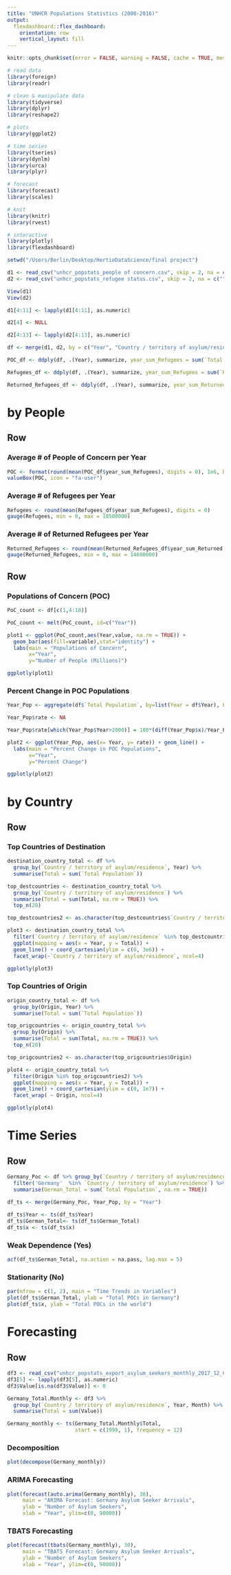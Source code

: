 ```yaml
---
title: "UNHCR Populations Statistics (2000-2016)"
output: 
  flexdashboard::flex_dashboard:
    orientation: row
    vertical_layout: fill
---
```

```r
knitr::opts_chunk$set(error = FALSE, warning = FALSE, cache = TRUE, message=FALSE)

# read data
library(foreign)
library(readr)

# clean & manipulate data
library(tidyverse)
library(dplyr)
library(reshape2)

# plots
library(ggplot2)

# time series
library(tseries)
library(dynlm)
library(urca)
library(plyr)

# forecast
library(forecast)
library(scales)

# knit
library(knitr)
library(rvest)

# interactive
library(plotly)
library(flexdashboard)

setwd("/Users/Berlin/Desktop/HertieDataScience/final project")

d1 <- read_csv("unhcr_popstats_people of concern.csv", skip = 2, na = c("","*"))
d2 <- read_csv("unhcr_popstats_refugee status.csv", skip = 2, na = c("", "*"))

View(d1)
View(d2)

d1[4:11] <- lapply(d1[4:11], as.numeric)

d2[4] <- NULL

d2[4:13] <- lapply(d2[4:13], as.numeric)

df <- merge(d1, d2, by = c("Year", "Country / territory of asylum/residence", "Origin"))

POC_df <- ddply(df, .(Year), summarize, year_sum_Refugees = sum(`Total Population`, na.rm = TRUE))

Refugees_df <- ddply(df, .(Year), summarize, year_sum_Refugees = sum(`Refugees (incl. refugee-like situations)`, na.rm = TRUE))

Returned_Refugees_df <- ddply(df, .(Year), summarize, year_sum_Returned.Refugees = sum(`Returned refugees`, na.rm = TRUE))
```

by People
=====================================     
Row
-----------------------------------------------------------------------

### Average # of People of Concern per Year

```r
POC <- format(round(mean(POC_df$year_sum_Refugees), digits = 0), 1e6, big.mark=",", scientific=FALSE)
valueBox(POC, icon = "fa-user")
```

### Average # of Refugees per Year

```r
Refugees <- round(mean(Refugees_df$year_sum_Refugees), digits = 0)
gauge(Refugees, min = 0, max = 18500000)
```

### Average # of Returned Refugees per Year

```r
Returned_Refugees <- round(mean(Returned_Refugees_df$year_sum_Returned.Refugees), digits = 0)
gauge(Returned_Refugees, min = 0, max = 14600000)
```

Row {.tabset .tabset-fade}
-----------------------------------------------------------------------

### Populations of Concern (POC)

```r
PoC_count <- df[c(1,4:10)] 

PoC_count <- melt(PoC_count, id=c("Year"))

plot1 <- ggplot(PoC_count,aes(Year,value, na.rm = TRUE)) +
  geom_bar(aes(fill=variable),stat="identity") +
  labs(main = "Populations of Concern",
       x="Year", 
       y="Number of People (Millions)")

ggplotly(plot1)
```

### Percent Change in POC Populations

```r
Year_Pop <- aggregate(df$`Total Population`, by=list(Year = df$Year), FUN=sum, na.rm = TRUE)

Year_Pop$rate <- NA

Year_Pop$rate[which(Year_Pop$Year>2000)] = 100*(diff(Year_Pop$x)/Year_Pop[-nrow(Year_Pop),]$x)

plot2 <- ggplot(Year_Pop, aes(x= Year, y= rate)) + geom_line() + 
  labs(main = "Percent Change in POC Populations",
       x="Year", 
       y="Percent Change")

ggplotly(plot2)
```

by Country
=====================================  

Row {.tabset .tabset-fade}
-----------------------------------------------------------------------

### Top Countries of Destination

```r
destination_country_total <- df %>%
  group_by(`Country / territory of asylum/residence`, Year) %>%
  summarise(Total = sum(`Total Population`))

top_destcountries <- destination_country_total %>%
  group_by(`Country / territory of asylum/residence`) %>%
  summarise(Total = sum(Total, na.rm = TRUE)) %>%
  top_n(20)

top_destcountries2 <- as.character(top_destcountries$`Country / territory of asylum/residence`)

plot3 <- destination_country_total %>%
  filter(`Country / territory of asylum/residence` %in% top_destcountries2) %>%
  ggplot(mapping = aes(x = Year, y = Total)) +
  geom_line() + coord_cartesian(ylim = c(0, 3e6)) +
  facet_wrap(~`Country / territory of asylum/residence`, ncol=4)

ggplotly(plot3)
```

### Top Countries of Origin
```r
origin_country_total <- df %>%
  group_by(Origin, Year) %>%
  summarise(Total = sum(`Total Population`))

top_origcountries <- origin_country_total %>%
  group_by(Origin) %>%
  summarise(Total = sum(Total, na.rm = TRUE)) %>%
  top_n(20)

top_origcountries2 <- as.character(top_origcountries$Origin)

plot4 <- origin_country_total %>%
  filter(Origin %in% top_origcountries2) %>%
  ggplot(mapping = aes(x = Year, y = Total)) +
  geom_line() + coord_cartesian(ylim = c(0, 1e7)) +
  facet_wrap( ~ Origin, ncol=4)

ggplotly(plot4)
```

Time Series
=====================================  

Row {.tabset .tabset-fade}
-----------------------------------------------------------------------
```r
Germany_Poc <- df %>% group_by(`Country / territory of asylum/residence`, Year) %>% 
  filter('Germany'  %in% `Country / territory of asylum/residence`) %>% 
  summarise(German_Total = sum(`Total Population`, na.rm = TRUE))

df_ts <- merge(Germany_Poc, Year_Pop, by = "Year")
  
df_ts$Year <- ts(df_ts$Year)
df_ts$German_Total<- ts(df_ts$German_Total)
df_ts$x <- ts(df_ts$x)
```

### Weak Dependence (Yes)
```r
acf(df_ts$German_Total, na.action = na.pass, lag.max = 5)
```

### Stationarity (No)
```r
par(mfrow = c(1, 2), main = "Time Trends in Variables")
plot(df_ts$German_Total, ylab = "Total POCs in Germany")
plot(df_ts$x, ylab = "Total POCs in the world")
```

Forecasting
=====================================  

Row {.tabset .tabset-fade}
-----------------------------------------------------------------------
```r
df3 <- read_csv("unhcr_popstats_export_asylum_seekers_monthly_2017_12_04_203715.csv", skip = 2)
df3[5] <- lapply(df3[5], as.numeric)
df3$Value[is.na(df3$Value)] <- 0

Germany_Total.Monthly <- df3 %>%
  group_by(`Country / territory of asylum/residence`, Year, Month) %>%
  summarise(Total = sum(Value))

Germany_monthly <- ts(Germany_Total.Monthly$Total, 
                      start = c(1999, 1), frequency = 12)
```

### Decomposition
```r
plot(decompose(Germany_monthly))
```

### ARIMA Forecasting
```r
plot(forecast(auto.arima(Germany_monthly), 30), 
     main = "ARIMA Forecast: Germany Asylum Seeker Arrivals", 
     ylab = "Number of Asylum Seekers", 
     xlab = "Year", ylim=c(0, 90000))
```

### TBATS Forecasting
```r
plot(forecast(tbats(Germany_monthly), 30), 
     main = "TBATS Forecast: Germany Asylum Seeker Arrivals", 
     ylab = "Number of Asylum Seekers", 
     xlab = "Year", ylim=c(0, 90000))
```

